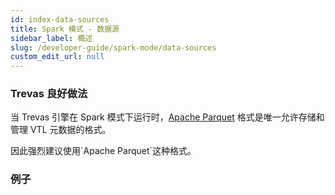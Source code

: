 ```yaml
---
id: index-data-sources
title: Spark 模式 - 数据源
sidebar_label: 概述
slug: /developer-guide/spark-mode/data-sources
custom_edit_url: null
---
```



### Trevas 良好做法
<p>
	当 Trevas 引擎在 Spark 模式下运行时，<a href={useBaseUrl('/developer-guide/spark-mode/data-sources/parquet')}>Apache Parquet</a> 格式是唯一允许存储和管理 VTL 元数据的格式。
</p>
<p>
	因此强烈建议使用`Apache Parquet`这种格式。
</p>

### 例子

<div>
	<div className="row">
		<div className="col">
			<Card title="Apache Parquet" page={useBaseUrl('/developer-guide/spark-mode/data-sources/parquet')} />
		</div>
		<div className="col">
			<Card title="CSV" page={useBaseUrl('/developer-guide/spark-mode/data-sources/csv')} />
		</div>
		<div className="col">
			<Card title="JDBC" page={useBaseUrl('/developer-guide/spark-mode/data-sources/jdbc')} />
		</div>
	</div>
	<div className="row">
		<div className="col">
			<Card title="Others" page={useBaseUrl('/developer-guide/spark-mode/data-sources/others')} />
		</div>
	</div>
</div>

